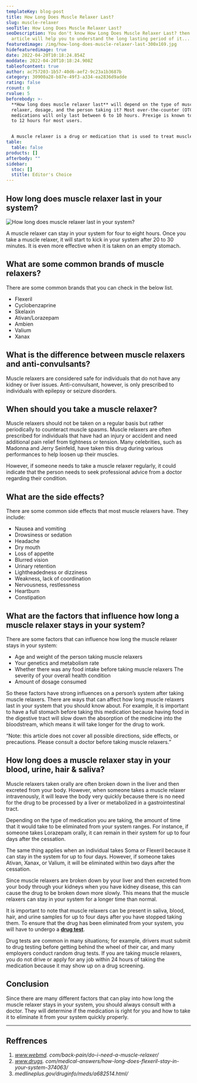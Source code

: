 ```yaml
---
templateKey: blog-post
title: How Long Does Muscle Relaxer Last?
slug: muscle-relaxer
seoTitle: How Long Does Muscle Relaxer Last?
seoDescription: You don't know How Long Does Muscle Relaxer Last? then this
  article will help you to understand the long lasting period of it....
featuredimage: /img/how-long-does-muscle-relaxer-last-300x169.jpg
hidefeaturedimage: true
date: 2022-04-20T10:18:24.854Z
moddate: 2022-04-20T10:18:24.908Z
tableofcontent: true
author: ac757203-1b57-40d6-aef2-9c23a1b3687b
category: 30900a28-b87e-49f3-a334-ea2836d9adde
rating: false
rcount: 0
rvalue: 5
beforebody: >-
  **How long does muscle relaxer last** will depend on the type of muscle
  relaxer, dosage, and the person taking it? Most over-the-counter (OTC)
  medications will only last between 6 to 10 hours. Prexige is known to last up
  to 12 hours for most users.


  A muscle relaxer is a drug or medication that is used to treat muscle spasms, tightness, and tension. Muscle relaxers are not for everyone, though. Some patients have been known to experience hallucinations from taking this medication. It should never be taken unless a doctor has prescribed it – even if the person has been in an accident or experienced some sort of injury that was worsened by a lack of mobility.
table:
  table: false
products: []
afterbody: ""
sidebar:
  stoc: []
  stitle: Editor's Choice
---
```

<!--StartFragment-->

## How long does muscle relaxer last in your system?

![How long does muscle relaxer last in your system?](/img/how-long-does-muscle-relaxer-last-300x169.jpg "How long does muscle relaxer last in your system?")

A muscle relaxer can stay in your system for four to eight hours. Once you take a muscle relaxer, it will start to kick in your system after 20 to 30 minutes. It is even more effective when it is taken on an empty stomach.

## What are some common brands of muscle relaxers?

There are some common brands that you can check in the below list.

* Flexeril
* Cyclobenzaprine
* Skelaxin
* Ativan/Lorazepam
* Ambien
* Valium
* Xanax

## What is the difference between muscle relaxers and anti-convulsants?

Muscle relaxers are considered safe for individuals that do not have any kidney or liver issues. Anti-convulsant, however, is only prescribed to individuals with epilepsy or seizure disorders.

## When should you take a muscle relaxer?

Muscle relaxers should not be taken on a regular basis but rather periodically to counteract muscle spasms. Muscle relaxers are often prescribed for individuals that have had an injury or accident and need additional pain relief from tightness or tension. Many celebrities, such as Madonna and Jerry Seinfeld, have taken this drug during various performances to help loosen up their muscles.

However, if someone needs to take a muscle relaxer regularly, it could indicate that the person needs to seek professional advice from a doctor regarding their condition.

## What are the side effects?

There are some common side effects that most muscle relaxers have. They include:

* Nausea and vomiting
* Drowsiness or sedation
* Headache
* Dry mouth
* Loss of appetite
* Blurred vision
* Urinary retention
* Lightheadedness or dizziness
* Weakness, lack of coordination
* Nervousness, restlessness
* Heartburn
* Constipation

## What are the factors that influence how long a muscle relaxer stays in your system?

There are some factors that can influence how long the muscle relaxer stays in your system:

* Age and weight of the person taking muscle relaxers
* Your genetics and metabolism rate
* Whether there was any food intake before taking muscle relaxers The severity of your overall health condition
* Amount of dosage consumed

So these factors have strong influences on a person’s system after taking muscle relaxers. There are ways that can affect how long muscle relaxers last in your system that you should know about. For example, it is important to have a full stomach before taking this medication because having food in the digestive tract will slow down the absorption of the medicine into the bloodstream, which means it will take longer for the drug to work.

“Note: this article does not cover all possible directions, side effects, or precautions. Please consult a doctor before taking muscle relaxers.”

## How long does a muscle relaxer stay in your blood, urine, hair & saliva?

Muscle relaxers taken orally are often broken down in the liver and then excreted from your body. However, when someone takes a muscle relaxer intravenously, it will leave the body very quickly because there is no need for the drug to be processed by a liver or metabolized in a gastrointestinal tract.

Depending on the type of medication you are taking, the amount of time that it would take to be eliminated from your system ranges. For instance, if someone takes Lorazepam orally, it can remain in their system for up to four days after the cessation.

The same thing applies when an individual takes Soma or Flexeril because it can stay in the system for up to four days. However, if someone takes Ativan, Xanax, or Valium, it will be eliminated within two days after the cessation.

Since muscle relaxers are broken down by your liver and then excreted from your body through your kidneys when you have kidney disease, this can cause the drug to be broken down more slowly. This means that the muscle relaxers can stay in your system for a longer time than normal.

It is important to note that muscle relaxers can be present in saliva, blood, hair, and urine samples for up to four days after you have stopped taking them. To ensure that the drug has been eliminated from your system, you will have to undergo a **[drug test](https://medlineplus.gov/lab-tests/drug-testing/)**.

Drug tests are common in many situations; for example, drivers must submit to drug testing before getting behind the wheel of their car, and many employers conduct random drug tests. If you are taking muscle relaxers, you do not drive or apply for any job within 24 hours of taking the medication because it may show up on a drug screening.

## Conclusion

Since there are many different factors that can play into how long the muscle relaxer stays in your system, you should always consult with a doctor. They will determine if the medication is right for you and how to take it to eliminate it from your system quickly properly.

- - -

## Reffrences

1. *www.webmd. com/back-pain/do-i-need-a-muscle-relaxer/*
2. *www.drugs. com/medical-answers/how-long-does-flexeril-stay-in-your-system-374063/*
3. *medlineplus.gov/druginfo/meds/a682514.html/*